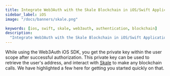 ```yaml
---
title: Integrate Web3Auth with the Skale Blockchain in iOS/Swift Applications
sidebar_label: iOS
image: "/docs/banners/skale.png"

keywords: [ios, swift, skale, web3auth, authentication, blockchain]
description:
  "Integrate Web3Auth with the Skale Blockchain in iOS/Swift Applications | Documentation - Web3Auth"
---
```



<SEO
  title="Integrate Web3Auth with the Skale Blockchain in iOS/Swift Applications"
  description="Integrate Web3Auth with the Skale Blockchain in iOS/Swift Applications | Documentation - Web3Auth"
  image="https://web3auth.io/docs/banners/skale.png"
  slug="/connect-blockchain/evm/skale/ios"
/>

While using the Web3Auth iOS SDK, you get the private key within the user scope after successful
authorization. This private key can be used to retrieve the user's address, and interact with
[Skale](https://skale.space/) to make any blockchain calls. We have highlighted a few here for
getting you started quickly on that.

<EVMInteraction />
